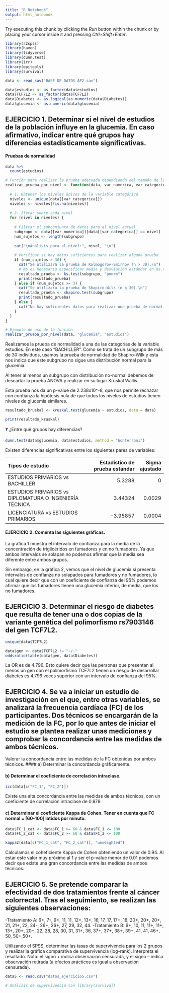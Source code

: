```yaml
---
title: "R Notebook"
output: html_notebook
---
```



Try executing this chunk by clicking the *Run* button within the chunk or by placing your cursor inside it and pressing *Ctrl+Shift+Enter*. 




```r
library(r2spss)
library(haven)
library(tidyverse)
library(dunn.test)
library(irr)
library(epitools)
library(survival)
```



```r
data <- read_sav("BASE DE DATOS AP2.sav")
```

```r
data$estudios <- as_factor(data$estudios)
data$TCF7L2 <- as_factor(data$TCF7L2)
data$Diabetes <- as.logical(as.numeric(data$Diabetes))
data$glucemia <- as.numeric(data$glucemia)
```

## EJERCICIO 1. Determinar si el nivel de estudios de la población influye en la glucemia. En caso afirmativo, indicar entre qué grupos hay diferencias estadísticamente significativas.
#### Pruebas de normalidad

```r
data %>%
  count(estudios)
```


```r
# Función para realizar la prueba adecuada dependiendo del tamaño de la muestra
realizar_prueba_por_nivel <- function(data, var_numerica, var_categorica) {
  
  # 1. Obtener los niveles únicos de la variable categórica
  niveles <- unique(data[[var_categorica]])
  niveles <- niveles[!is.na(niveles)] 
  
  # 2. Iterar sobre cada nivel
  for (nivel in niveles) {
    
    # Filtrar el subconjunto de datos para el nivel actual
    subgrupo <- data[[var_numerica]][data[[var_categorica]] == nivel]
    num_sujetos <- length(subgrupo)
    
    cat("\nAnálisis para el nivel:", nivel, "\n")
    
    # Verificar si hay datos suficientes para realizar alguna prueba
    if (num_sujetos > 30) {
      cat("Se utilizará la prueba de Kolmogorov-Smirnov (n > 30).\n")
      # No es necesario especificar media y desviación estándar en ks.test
      resultado_prueba <- ks.test(subgrupo, "pnorm")
      print(resultado_prueba)
    } else if (num_sujetos >= 3) {
      cat("Se utilizará la prueba de Shapiro-Wilk (n ≤ 30).\n")
      resultado_prueba <- shapiro.test(subgrupo)
      print(resultado_prueba)
    } else {
      cat("No hay suficientes datos para realizar una prueba de normalidad.\n")
    }
  }
}

# Ejemplo de uso de la función
realizar_prueba_por_nivel(data, "glucemia", "estudios")

```

Realizamos la prueba de normalidad a una de las categorías de la variable estudios. En este caso "BACHILLER". Como se trata de un subgrupo de más de 30 individuos, usamos la prueba de normalidad de Shapiro-Wilk y esta nos indica que este subgrupo no sigue una distribución normal para la glucemia.

Al tener al menos un subgrupo con distribución no-normal debemos de descartar la prueba ANOVA y realizar en su lugar Kruskal Wallis.

Esta prueba nos da un p-value de 2.238x10^-8, que nos permite rechazar con confianza la hipótesis nula de que todos los niveles de estudios tienen niveles de glucemia similares.

```r
resultado_kruskal <- kruskal.test(glucemia ~ estudios, data = data)

print(resultado_kruskal)

```

❓ ¿Entre qué grupos hay diferencias?
```r
dunn.test(data$glucemia, data$estudios, method = "bonferroni")
```

Existen diferencias significativas entre los siguientes pares de variables:

| Tipos de estudio                                       |   Estadístico de prueba estándar |   Sigma ajustado |
|:-------------------------------------------------------|---------------------------------:|-----------------:|
| ESTUDIOS PRIMARIOS vs BACHILLER                        |                          5.3288  |           0      |
| ESTUDIOS PRIMARIOS vs DIPLOMATURA O INGENIERÍA TÉCNICA |                          3.44324 |           0.0029 |
| LICENCIATURA vs ESTUDIOS PRIMARIOS                     |                         -3.95857 |           0.0004 |


#### EJERCICIO 2. Comenta las siguientes gráficas.
La gráfica 1 muestra el intervalo de confianza para la media de la concentración de triglicéridos en fumadores y en no fumadores. Ya que ambos intervalos se solapan no podemos afirmar que la media sea diferente entre ambos grupos.

Sin embargo, en la gráfica 2, vemos que el nivel de glucemia sí presenta intervalos de confianza no solapados para fumadores y no fumadores, lo cual quiere decir que con un coeficiente de confianza del 95% podemos afirmar que los fumadores tienen una glucemia inferior, de media, que los no fumadores.

## EJERCICIO 3. Determinar el riesgo de diabetes que resulta de tener una o dos copias de la variante genética del polimorfismo rs7903146 del gen TCF7L2.
```r
unique(data$TCF7L2)
```

```r
data$gen <- data$TCF7L2 != "-/-"
oddsratio(table(data$gen, data$Diabetes))
```
La OR es de 4.796. Esto quiere decir que las personas que presentan al menos un gen con el polimorfismo TCF7L2 tienen un riesgo de desarrollar diabetes es 4.796 veces superior con un intervalo de confianza del 95%.

## EJERCICIO 4. Se va a iniciar un estudio de investigación en el que, entre otras variables, se analizará la frecuencia cardíaca (FC) de los participantes. Dos técnicos se encargarán de la medición de la FC, por lo que antes de iniciar el estudio se plantea realizar unas mediciones y comprobar la concordancia entre las medidas de ambos técnicos.
Valorar la concordancia entre las medidas de la FC obtenidas por ambos técnicos.
#### a) Determinar la concordancia gráficamente.


#### b) Determinar el coeficiente de correlación intraclase.
```r
icc(data[c("FC_1", "FC_2")])
```
Existe una alta concordancia entre las medidas de ambos técnicos, con un coeficiente de correlación intraclase de 0.979.

#### c) Determinar el coeficiente Kappa de Cohen. Tener en cuenta que FC normal = [60-100] latidos por minuto.
```r
data$FC_1_cat <- data$FC_1 >= 60 & data$FC_1 <= 100
data$FC_2_cat <- data$FC_2 >= 60 & data$FC_2 <= 100
```

```r
kappa2(data[c("FC_1_cat", "FC_2_cat")], "unweighted")
```

Calculamos el coheficiente Kappa de Cohen obteniendo un valor de 0.94. Al estar este valor muy próximo al 1 y ser el p-value menor de 0.01 podemos decir que existe una gran concordancia entre las medidas de ambos técnicos.

## EJERCICIO 5. Se pretende comparar la efectividad de dos tratamientos frente al cáncer colorrectal. Tras el seguimiento, se realizan las siguientes observaciones:
-Tratamiento A: 6+, 7-, 9+, 11, 11, 12+, 13+, 16, 17, 17, 17+, 18, 20+, 20+, 20+, 21, 21+,
22, 24-, 26+, 26+, 27, 29, 32, 44.
-Tratamiento B: 9+, 10, 11, 11+, 11+, 13+, 20+, 20+, 22, 28, 28, 30, 31, 31+, 36, 37+, 37+,
38+, 39+, 41, 41, 46+, 50, 50+,50+.

Utilizando el SPSS, determinar las tasas de supervivencia para los 2 grupos y realizar la gráfica
comparativa de supervivencia (log-rank). Interpreta el resultado.
Nota: el signo + indica observación censurada, y el signo – indica observación retirada (a efectos
prácticos es igual a observación censurada).


```r
data5 <- read.csv("datos_ejercicio5.csv")
```

```r
# Análisis de supervivencia con library(survival)
```

